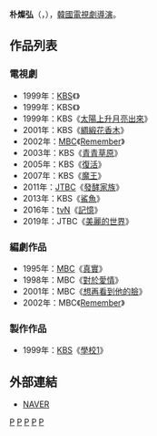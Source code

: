 {{藝人
| 姓名     = 朴燦弘
| 類型     = 導演
| 圖片     = 
| 圖片尺寸 = 
| 圖片簡介 = 
| 原名     =  
| 外文名   = 박찬홍
| 外文     = ko
| 羅馬拼音 = Park Chan Hong
| 英文名   = 
| 綽號     = 
| 其他藝名 = 
| 國籍     = {{ROK}}
| 民族     = 
| 籍貫     = 
| 出生日期 = {{Birth date and age|1960|9|27}}
| 出生地點 = 
| 職業     = [[導演|導演]]
| 語言     = [[韓語|韓語]]
| 教育程度 = [[成均館大學|成均館大學]]工商管理學士<br>[[東國大學|東國大學]]
| 配偶     = 
| 出身地   = 
| 出道作   = 
| 出道日期 = 1988年
| 代表作   = 
| 活躍年代 = 
| 經紀公司 = [[韓國放送公社|KBS]]
}}

'''朴燦弘'''（{{lang-ko|'''박찬홍'''}}，{{bd|1960年|9月27日}}），[[韓國|韓國]][[電視劇|電視劇]][[導演|導演]]。

== 作品列表 ==
=== 電視劇 ===
*1999年：[[韓國放送公社|KBS]]《{{link-ko|學校 (電視劇)|학교 (드라마)|學校1}}》
*1999年：KBS《{{link-ko|學校2|학교 2 (드라마)}}》
*1999年：KBS《[[太陽上升月亮出來|太陽上升月亮出來]]》
*2001年：KBS《[[綢緞花香木|綢緞花香木]]》
*2002年：[[文化廣播_(韓國)|MBC]]《[[Remember_(電視劇)|Remember]]》
*2003年：KBS《[[青青草原_(電視劇)|青青草原]]》
*2005年：KBS《[[復活_(電視劇)|復活]]》
*2007年：KBS《[[魔王_(韓國電視劇)|魔王]]》
*2011年：[[JTBC|JTBC]]《[[發酵家族|發酵家族]]》
*2013年：KBS《[[鯊魚_(韓國電視劇)|鯊魚]]》
*2016年：[[tvN|tvN]]《[[記憶_(電視劇)|記憶]]》
*2019年：JTBC《[[美麗的世界|美麗的世界]]》

=== 編劇作品 ===
*1995年：[[文化廣播_(韓國)|MBC]]《[[真實_(韓國電視劇)|真實]]》
*1998年：MBC《[[對於愛情|對於愛情]]》
*2001年：MBC《[[想再看到他的臉|想再看到他的臉]]》
*2002年：MBC《[[Remember_(電視劇)|Remember]]》

===製作作品 ===
*1999年：[[韓國放送公社|KBS]]《[[學校1|學校1]]》

== 外部連結 ==
*[http://people.search.naver.com/search.naver?where=nexearch&sm=tab_ppn&query=%EB%B0%95%EC%B0%AC%ED%99%8D&os=116549&ie=utf8&key=PeopleService NAVER]{{ko}}

{{KBS學校系列}}
[[Category:韓國導演|P]]
[[Category:韓國電視劇導演|P]]
[[Category:成均館大學校友|P]]
[[Category:東國大學校友|P]]
[[Category:朴姓|P]]